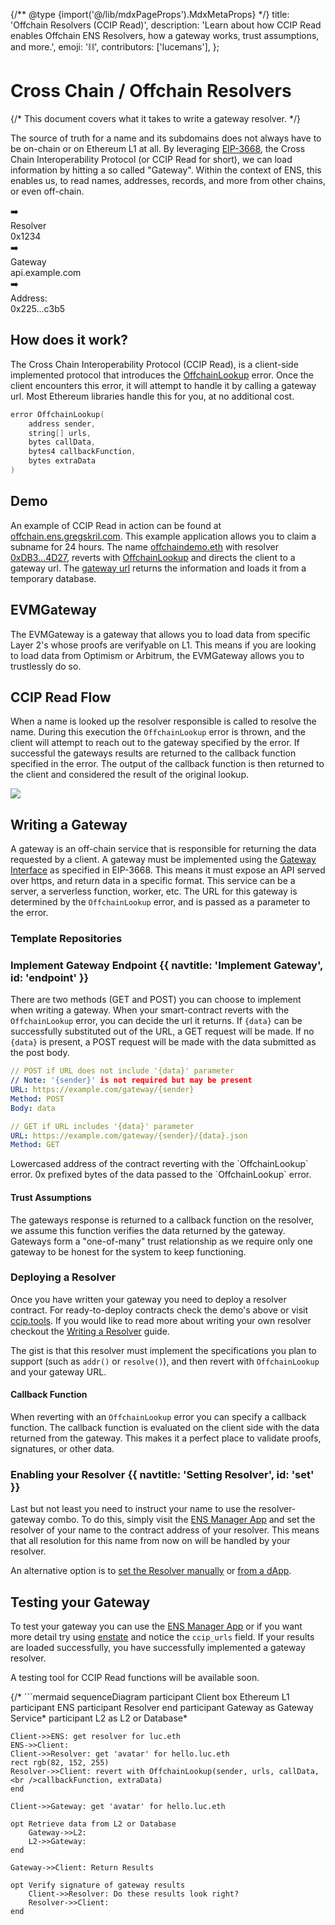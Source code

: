 {/** @type {import('@/lib/mdxPageProps').MdxMetaProps} */}
    title: 'Offchain Resolvers (CCIP Read)',
    description: 'Learn about how CCIP Read enables Offchain ENS Resolvers, how a gateway works, trust assumptions, and more.',
    emoji: '⛓️',
    contributors: ['lucemans'],
};

# Cross Chain / Offchain Resolvers

{/* This document covers what it takes to write a gateway resolver. */}

The source of truth for a name and its subdomains does not always have to be on-chain or on Ethereum L1 at all.
By leveraging [EIP-3668](https://eips.ethereum.org/EIPS/eip-3668), the Cross Chain Interoperability Protocol (or CCIP Read for short), we can load information by hitting a so called "Gateway".
Within the context of ENS, this enables us, to read names, addresses, records, and more from other chains, or even off-chain.

<div className="card1 p-4 flex justify-center items-center gap-4">
    <Usertag name="lucemans.cb.id" image="https://enstate.rs/i/luc.eth" />
    <div>➡️</div>
    <div className="text-center leading-4">
        <div className="font-bold">Resolver</div>
        <div>0x1234</div>
    </div>
    <div>➡️</div>
    <div className="text-center leading-4">
        <div className="font-bold">Gateway</div>
        <div>api.example.com</div>
    </div>
    <div>➡️</div>
    <div className="text-center leading-4 card p-2 no-margin !bg-lime-50">
        <div className="font-bold">Address:</div>
        <div>0x225...c3b5</div>
    </div>
</div>

## How does it work?

The Cross Chain Interoperability Protocol (CCIP Read), is a client-side implemented protocol that introduces the [OffchainLookup](https://eips.ethereum.org/EIPS/eip-3668#contract-interface) error.
Once the client encounters this error, it will attempt to handle it by calling a gateway url. Most Ethereum libraries handle this for you, at no additional cost.

```c
error OffchainLookup(
    address sender,
    string[] urls,
    bytes callData,
    bytes4 callbackFunction,
    bytes extraData
)
```

## Demo

An example of CCIP Read in action can be found at [offchain.ens.gregskril.com](https://offchain.ens.gregskril.com/).
This example application allows you to claim a subname for 24 hours.
The name [offchaindemo.eth](https://ens.app/offchaindemo.eth) with resolver [0xDB3...4D27](https://etherscan.io/address/0xDB34Da70Cfd694190742E94B7f17769Bc3d84D27#code), reverts with [OffchainLookup](https://eips.ethereum.org/eips/3668) and directs the client to a gateway url.
The [gateway url](https://ens-gateway.gregskril.workers.dev/lookup/{sender}/{data}.json) returns the information and loads it from a temporary database.

## EVMGateway

The EVMGateway is a gateway that allows you to load data from specific Layer 2's whose proofs are verifyable on L1.
This means if you are looking to load data from Optimism or Arbitrum, the EVMGateway allows you to trustlessly do so.

<div>
    <Repository src="ensdomains/evmgateway" />
</div>

## CCIP Read Flow

When a name is looked up the resolver responsible is called to resolve the name.
During this execution the `OffchainLookup` error is thrown, and the client will attempt to reach out to the gateway specified by the error.
If successful the gateways results are returned to the callback function specified in the error.
The output of the callback function is then returned to the client and considered the result of the original lookup.

<img src="/content/learn/ccip-read/1.png" className="w-full card" />

## Writing a Gateway

A gateway is an off-chain service that is responsible for returning the data requested by a client.
A gateway must be implemented using the [Gateway Interface](https://eips.ethereum.org/EIPS/eip-3668#gateway-interface) as specified in EIP-3668.
This means it must expose an API served over https, and return data in a specific format.
This service can be a server, a serverless function, worker, etc.
The URL for this gateway is determined by the `OffchainLookup` error, and is passed as a parameter to the error.

### Template Repositories

<div>
    <Repository src="ensdomains/offchain-resolver" description="CCIP Read Offchain ENS Resolver with Cloudflare Workers" />
    <Repository src="ensdomains/offchain-gateway-rs" description="Offchain CCIP Read Gateway Resolver implementation in Rust (& postgres)" />
    <Repository src="ensdomains/offchain-resolver-example" />
    <Repository src="gskril/ens-offchain-resolver-read-from-api" />
</div>

### Implement Gateway Endpoint {{ navtitle: 'Implement Gateway', id: 'endpoint' }}

There are two methods (GET and POST) you can choose to implement when writing a gateway. When your smart-contract reverts with the `OffchainLookup` error, you can decide the url it returns.
If `{data}` can be successfully substituted out of the URL, a GET request will be made. If no `{data}` is present, a POST request will be made with the data submitted as the post body.

<CodeGroup title="Request" presets="method">

```yaml {{ title: 'POST', variant: 'post' }}
// POST if URL does not include '{data}' parameter
// Note: '{sender}' is not required but may be present
URL: https://example.com/gateway/{sender}
Method: POST
Body: data
```

```yaml {{ title: 'GET', variant: 'get' }}
// GET if URL includes '{data}' parameter
URL: https://example.com/gateway/{sender}/{data}.json
Method: GET
```

</CodeGroup>

<Properties>
  <Property name="sender" type="address">
    Lowercased address of the contract reverting with the `OffchainLookup` error.
  </Property>
  <Property name="data" type="bytes">
    0x prefixed bytes of the data passed to the `OffchainLookup` error.
  </Property>
</Properties>

#### Trust Assumptions

The gateways response is returned to a callback function on the resolver, we assume this function verifies the data returned by the gateway.
Gateways form a "one-of-many" trust relationship as we require only one gateway to be honest for the system to keep functioning.

### Deploying a Resolver

Once you have written your gateway you need to deploy a resolver contract.
For ready-to-deploy contracts check the demo's above or visit [ccip.tools](https://ccip.tools/ref=ens-docs).
If you would like to read more about writing your own resolver checkout the [Writing a Resolver](/resolvers/writing) guide.

The gist is that this resolver must implement the specifications you plan to support (such as `addr()` or `resolve()`), and then revert with `OffchainLookup` and your gateway URL.

#### Callback Function

When reverting with an `OffchainLookup` error you can specify a callback function.
The callback function is evaluated on the client side with the data returned from the gateway.
This makes it a perfect place to validate proofs, signatures, or other data.

### Enabling your Resolver {{ navtitle: 'Setting Resolver', id: 'set' }}

Last but not least you need to instruct your name to use the resolver-gateway combo.
To do this, simply visit the [ENS Manager App](https://ens.app/) and set the resolver of your name to the contract address of your resolver.
This means that all resolution for this name from now on will be handled by your resolver.

An alternative option is to [set the Resolver manually](/resolvers/interacting) or [from a dApp](/resolvers/interacting).

## Testing your Gateway

To test your gateway you can use the [ENS Manager App](https://ens.app/) or if you want more detail try using [enstate](https://enstate.rs/n/luc.willbreak.eth) and notice the `ccip_urls` field.
If your results are loaded successfully, you have successfully implemented a gateway resolver.

 A testing tool for CCIP Read functions will be available soon.

{/* ```mermaid
sequenceDiagram
    participant Client
    box Ethereum L1
    participant ENS
    participant Resolver
    end
    participant Gateway as Gateway Service*
    participant L2 as L2 or Database*

    Client->>ENS: get resolver for luc.eth
    ENS->>Client: 
    Client->>Resolver: get 'avatar' for hello.luc.eth 
    rect rgb(82, 152, 255)
    Resolver->>Client: revert with OffchainLookup(sender, urls, callData,<br />callbackFunction, extraData)
    end

    Client->>Gateway: get 'avatar' for hello.luc.eth
    
    opt Retrieve data from L2 or Database
        Gateway->>L2: 
        L2->>Gateway: 
    end

    Gateway->>Client: Return Results

    opt Verify signature of gateway results
        Client->>Resolver: Do these results look right?
        Resolver->>Client: 
    end
``` */}

